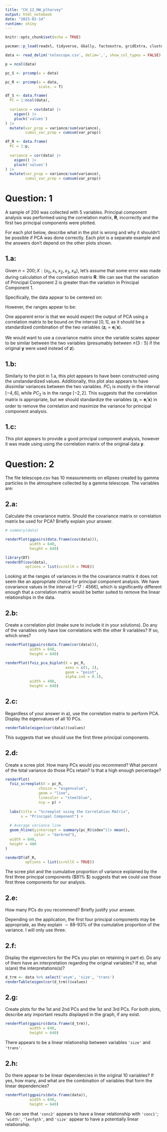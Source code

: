 ```yaml
---
title: "CH_12_HW_plharvey"
output: html_notebook
date: "2023-02-14"
runtime: shiny
---
```


```r
knitr::opts_chunk$set(echo = TRUE)

pacman::p_load(readxl, tidyverse, GGally, factoextra, gridExtra, cluster, ggrepel, NbClust, shiny)

data <- read_delim('telescope.csv', delim=',', show_col_types = FALSE)

p = ncol(data)

pc_S <- prcomp(x = data)

pc_R <- prcomp(x = data,
               scale. = T)

df_S <- data.frame(
  PC = 1:ncol(data),
  
  variance = cov(data) |> 
    eigen() |> 
    pluck('values')
) |> 
  mutate(var_prop = variance/sum(variance),
         cumul_var_prop = cumsum(var_prop))

df_R <- data.frame(
  PC = 1:p,
  
  variance = cor(data) |> 
    eigen() |> 
    pluck('values')
) |> 
  mutate(var_prop = variance/sum(variance),
         cumul_var_prop = cumsum(var_prop))
```

# Question: 1

A sample of 200 was collected with 5 variables. Principal component analysis was performed using the correlation matrix, $\mathbf{R}$, incorrectly and the first two principal components were plotted.

For each plot below, describe what in the plot is wrong and why it shouldn’t be possible if PCA was done correctly. Each plot is a separate example and the answers don’t depend on the other plots shown.

## 1.a:

Given $n = 200; X: {\left\{x_0, x_1, x_2, x_3, x_4\right\}}$, let's assume that some error was made during calculation of the correlation matrix $\textbf{R}$. We can see that the variation of Principal Component 2 is greater than the variation in Principal Component 1.

Specifically, the data appear to be centered on:

\begin{align}
  \bar{PC}_{1} &= 0\\
  \bar{PC}_{2} &= 0.
\end{align}

However, the ranges appear to be:

\begin{align}
  PC_{1} &: (-3,3)\\ 
  PC_{2} &: (-5,5). 
\end{align}

One apparent error is that we would expect the output of PCA using a correlation
matrix to be bound on the interval $[0,1]$, 
as it should be a standardized combination of the two variables
($\mathbf{z}_i = \mathbf{e}_i'\mathbf{x}$).

We would want to use a covariance matrix since the variable scales appear to be
similar between the two variables (presumably between $\pm (3 : 5)$ if the original $\mathbf{y}$ were used instead of $\mathbf{z}$).

## 1.b:

Similarly to the plot in 1.a, 
this plot appears to have been constructed using the unstandardized values.
Additionally, 
this plot also appears to have dissimilar variances between the two variables.
$PC_1$ is mostly in the interval $[-4, 6]$,
while $PC_2$ is in the range $[-2, 2]$.
This suggests that the correlation matrix is appropriate,
but we should standardize the variables ($\mathbf{z}_i = \mathbf{e}_i'\mathbf{x}$) in order to remove the correlation and maximize the variance for principal component analysis. 

## 1.c:

This plot appears to provide a good principal component analysis, however it was made using using the correlation matrix of the original data $\mathbf{y}$.


# Question: 2

The file telescope.csv has 10 measurements on ellipses created by gamma particles in the atmosphere collected by a gamma telescope.  The variables are:

\begin{array}
\\
\textbf{Variable} & \textbf{Description}\\
\text{Length}: &	\text{Length of the ellipse}\\
\text{Width}:	& \text{Width of the ellipse}\\
\text{Size}: & \text{Sum of all pixels in the image created}\\
\text{Conc1}:	& \text{Ratio of the sum of the two highest pixels over size}\\
\text{Conc2}:	& \text{Ratio of the highest pixel over size}\\
\text{Asym}: & \text{Distance from highest pixel to center}\\
\text{Long}: & \text{Third moment along major axis}\\
\text{Trans}: & \text{Third moment along minor axis}\\
\text{Alpha}: & \text{Angle of major axis}\\
\text{Dist}: & \text{Distance from origin to center of ellipse}\\
\end{array}

## 2.a:
\textbf{Prompt:} Calculate the covariance matrix. Should the covariance matrix or correlation matrix be used for PCA? Briefly explain your answer.
```r
# summary(data)
```

```r
renderPlot(ggpairs(data.frame(cov(data))),
           width = 640,
           height = 640)
```

```r
library(DT)
renderDT(cov(data),
         options = list(scrollX = TRUE))
```

\textbf{Response:} Looking at the ranges of variances in the the covariance matrix it does not seem like an appropriate choice for principal component analysis. We have covariance values in the interval $[-17: 4566]$, which is significantly different enough that a correlation matrix would be better suited to remove the linear relationships in the data. 


## 2.b:
\textbf{Prompt:} Create a correlation plot (make sure to include it in your solutions). Do any of the variables only have low correlations with the other 9 variables? If so, which ones?

\textbf{Response:} 

```r
renderPlot(ggpairs(data.frame(cor(data))),
           width = 640,
           height = 640)
```

```r
renderPlot(fviz_pca_biplot(X = pc_R,
                           axes = c(1, 2),
                           geom = "point",
                           alpha.ind = 0.1),
           width = 480,
           height = 640)
```

## 2.c:
\textbf{Prompt:} Regardless of your answer in a), use the correlation matrix to perform PCA. Display the eigenvalues of all 10 PCs.

\textbf{Response:}
```r
renderTable(eigen(cor(data))$values)
```

This suggests that we should use the first three principal components.

## 2.d:
\textbf{Prompt:} Create a scree plot. How many PCs would you recommend? What percent of the total variance do those PCs retain? Is that a high enough percentage?

\textbf{Response:}
```r
renderPlot(
  fviz_screeplot(X = pc_R,
               choice = "eigenvalue",
               geom = "line",
               linecolor = "steelblue",
               ncp = p) + 
  
  labs(title = "Screeplot using the Correlation Matrix",
       x = "Principal Component") + 
  
  # Average variance line
  geom_hline(yintercept = summary(pc_R)$sdev^2|> mean(),
             color = "darkred"),
  width = 640,
  height = 480
)
```

\textbf{Response:}
```r
renderDT(df_R,
         options = list(scrollX = TRUE))
```

The scree plot and the cumulative proportion of variance explained by the first three principal components ($\sim 81\% $) suggests that we could use those first three components for our analysis.

## 2.e:
\textbf{Prompt:} How many PCs do you recommend? Briefly justify your answer.

\textbf{Response:} Depending on the application, the first four principal components may be appropriate, as they explain $\sim 88\text{-}93\%$ of the cumulative proportion of the variance. I will only use three.

## 2.f:
\textbf{Prompt:} Display the eigenvectors for the PCs you plan on retaining in part e). Do any of them have an interpretation regarding the original variables? If so, what is(are) the interpretations(s)?

\textbf{Response:}

```r
d_trm <- data %>% select('asym', 'size', 'trans')
renderTable(eigen(cor(d_trm))$values)
```

## 2.g:
Create plots for the 1st and 2nd PCs and the 1st and 3rd PCs. For both plots, describe any important results displayed in the graph, if any exist.

\textbf{Response:}
```r
renderPlot(ggpairs(data.frame(d_trm)),
           width = 640,
           height = 640)
```

There appears to be a linear relationship between variables ```'size'``` and ```'trans'```.

## 2.h:
Do there appear to be linear dependencies in the original 10 variables? If yes, how many, and what are the combination of variables that form the linear dependencies?

\textbf{Response:}
```r
renderPlot(ggpairs(data.frame(data)),
           width = 640,
           height = 640)
```
We can see that ```'conc2'``` appears to have a linear relationship with ```'conc1'```; ```'width'```, ```'lenfgth'```, and ```'size'``` appear to have a potentially linear relationship.